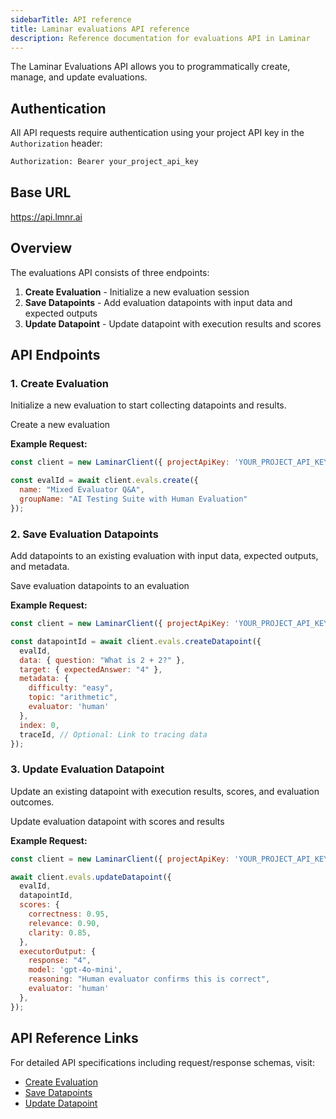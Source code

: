 ```yaml
---
sidebarTitle: API reference
title: Laminar evaluations API reference
description: Reference documentation for evaluations API in Laminar
---
```


The Laminar Evaluations API allows you to programmatically create, manage, and update evaluations.

## Authentication

All API requests require authentication using your project API key in the `Authorization` header:

```bash
Authorization: Bearer your_project_api_key
```

## Base URL

https://api.lmnr.ai


## Overview

The evaluations API consists of three endpoints:

1. **Create Evaluation** - Initialize a new evaluation session
2. **Save Datapoints** - Add evaluation datapoints with input data and expected outputs
3. **Update Datapoint** - Update datapoint with execution results and scores

## API Endpoints

### 1. Create Evaluation

Initialize a new evaluation to start collecting datapoints and results.

<CardGroup cols={1}>
    <Card title="POST /v1/evals" icon="file" href="/api-reference/evals/init_eval">
        Create a new evaluation
    </Card>
</CardGroup>

**Example Request:**
```javascript
const client = new LaminarClient({ projectApiKey: 'YOUR_PROJECT_API_KEY' });

const evalId = await client.evals.create({
  name: "Mixed Evaluator Q&A",
  groupName: "AI Testing Suite with Human Evaluation"
});
```

### 2. Save Evaluation Datapoints

Add datapoints to an existing evaluation with input data, expected outputs, and metadata.

<CardGroup cols={1}>
    <Card title="POST /v1/evals/{eval_id}/datapoints" icon="file" href="/api-reference/evals/save_eval_datapoints">
        Save evaluation datapoints to an evaluation
    </Card>
</CardGroup>

**Example Request:**
```javascript
const client = new LaminarClient({ projectApiKey: 'YOUR_PROJECT_API_KEY' });

const datapointId = await client.evals.createDatapoint({
  evalId,
  data: { question: "What is 2 + 2?" },
  target: { expectedAnswer: "4" },
  metadata: {
    difficulty: "easy",
    topic: "arithmetic",
    evaluator: 'human'
  },
  index: 0,
  traceId, // Optional: Link to tracing data
});
```

### 3. Update Evaluation Datapoint

Update an existing datapoint with execution results, scores, and evaluation outcomes.

<CardGroup cols={1}>
    <Card title="POST /v1/evals/{eval_id}/datapoints/{datapoint_id}" icon="file" href="/api-reference/evals/update_eval_datapoint">
        Update evaluation datapoint with scores and results
    </Card>
</CardGroup>

**Example Request:**
```javascript
const client = new LaminarClient({ projectApiKey: 'YOUR_PROJECT_API_KEY' });

await client.evals.updateDatapoint({
  evalId,
  datapointId,
  scores: {
    correctness: 0.95,
    relevance: 0.90,
    clarity: 0.85,
  },
  executorOutput: {
    response: "4",
    model: 'gpt-4o-mini',
    reasoning: "Human evaluator confirms this is correct",
    evaluator: 'human'
  },
});
```


## API Reference Links

For detailed API specifications including request/response schemas, visit:

- [Create Evaluation](/api-reference/evals/init_eval)
- [Save Datapoints](/api-reference/evals/save_eval_datapoints)
- [Update Datapoint](/api-reference/evals/update_eval_datapoint)